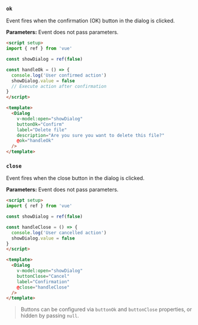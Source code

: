 
### `ok`

Event fires when the confirmation (OK) button in the dialog is clicked.

**Parameters:**
Event does not pass parameters.

```html
<script setup>
import { ref } from 'vue'

const showDialog = ref(false)

const handleOk = () => {
  console.log('User confirmed action')
  showDialog.value = false
  // Execute action after confirmation
}
</script>

<template>
  <Dialog
    v-model:open="showDialog"
    buttonOk="Confirm"
    label="Delete file"
    description="Are you sure you want to delete this file?"
    @ok="handleOk"
  />
</template>
```

### `close`

Event fires when the close button in the dialog is clicked.

**Parameters:**
Event does not pass parameters.

```html
<script setup>
import { ref } from 'vue'

const showDialog = ref(false)

const handleClose = () => {
  console.log('User cancelled action')
  showDialog.value = false
}
</script>

<template>
  <Dialog
    v-model:open="showDialog"
    buttonClose="Cancel"
    label="Confirmation"
    @close="handleClose"
  />
</template>
```

> Buttons can be configured via `buttonOk` and `buttonClose` properties, or hidden by passing `null`.

